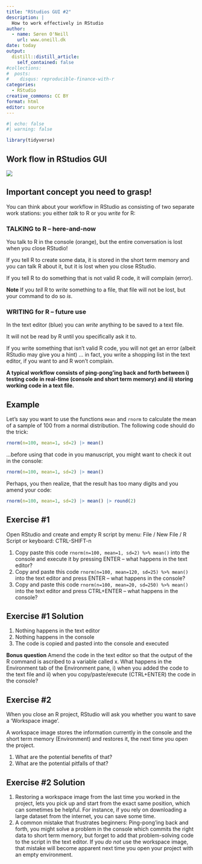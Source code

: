 ```yaml
---
title: "RStudios GUI #2"
description: |
  How to work effectively in RStudio
author:
  - name: Søren O'Neill
    url: www.oneill.dk
date: today
output:
  distill::distill_article:
    self_contained: false
#collections:
#  posts:
#    disqus: reproducible-finance-with-r
categories:
  - RStudio
creative_commons: CC BY
format: html
editor: source
---
```


```r
#| echo: false
#| warning: false

library(tidyverse)
```

## Work flow in RStudios GUI

![](gfx/rstudio_panels_functions.png)

:::{.callout-important collapse=false}
## Important concept you need to grasp!

You can think about your workflow in RStudio as consisting of two separate work stations: you either _talk_ to R or you _write_ for R:

### TALKING to R -- here-and-now

You talk to R in the console (orange), but the entire conversation is lost when you close RStudio!

If you tell R to create some data, it is stored in the short term memory and you can talk R about it, but it is lost when you close RStudio.

If you tell R to do something that is not valid R code, it will complain (error).

**Note** If you _tell_ R to _write_ something to a file, that file will not be lost, but your command to do so _is_.

### WRITING for R -- future use

In the text editor (blue) you can _write_ anything to be saved to a text file.

It will not be read by R until you specifically ask it to.

If you write something that isn't valid R code, you will not get an error (albeit RStudio may give you a hint) ... in fact, you write a shopping list in the text editor, if you want to and R won't complain.

:::

**A typical workflow consists of ping-pong'ing back and forth between i) testing code in real-time (console and short term memory) and ii) storing working code in a text file.**

:::{.callout-note collapse=false}
## Example 

Let's say you want to use the functions `mean` and `rnorm` to calculate the mean of a sample of 100 from a normal distribution. The following code should do the trick:

```r
rnorm(n=100, mean=1, sd=2) |> mean()
```

...before using that code in you manuscript, you might want to check it out in the console:

```r
rnorm(n=100, mean=1, sd=2) |> mean()
```

Perhaps, you then realize, that the result has too many digits and you amend your code:

```r
rnorm(n=100, mean=1, sd=2) |> mean() |> round(2)
```

:::

:::{.callout-note collapse=false}
## Exercise #1

Open RStudio and create and empty R script by menu: File / New File / R Script or keyboard: CTRL-SHIFT-n

1. Copy paste this code `rnorm(n=100, mean=1, sd=2) %>% mean()` into the console and execute it by pressing ENTER -- what happens in the text editor?
2. Copy and paste this code `rnorm(n=100, mean=120, sd=25) %>% mean()` into the text editor and press ENTER -- what happens in the console?
3. Copy and paste this code `rnorm(n=100, mean=20, sd=250) %>% mean()` into the text editor and press CTRL+ENTER -- what happens in the console?

:::

:::{.callout-note collapse=true}
## Exercise #1 Solution

1. Nothing happens in the text editor
2. Nothing happens in the console
3. The code is copied and pasted into the console and executed

**Bonus question** Amend the code in the text editor so that the output of the R command is ascribed to a variable called x. What happens in the Environment tab of the Environment pane, i) when you added the code to the text file and ii) when you copy/paste/execute (CTRL+ENTER) the code in the console?

:::

:::{.callout-note collapse=false}
## Exercise #2

When you close an R project, RStudio will ask you whether you want to save a 'Workspace image'.

A workspace image stores the information currently in the console and the short term memory (Environment) and restores it, the next time you open the project.

1. What are the potential benefits of that?
2. What are the potential pitfalls of that?

:::

:::{.callout-note collapse=true}
## Exercise #2 Solution

1. Restoring a workspace image from the last time you worked in the project, lets you pick up and start from the exact same position, which can sometimes be helpful. For instance, if you rely on downloading a large dataset from the internet, you can save some time.
2. A common mistake that frustrates beginners: Ping-pong'ing back and forth, you might solve a problem in the console which commits the right data to short term memory, but forget to add that problem-solving code to the script in the text editor. If you _do not_ use the workspace image, that mistake will become apparent next time you open your project with an empty environment.

:::
<script src="https://giscus.app/client.js"
        data-repo="sorenoneill/r4phd"
        data-repo-id="R_kgDOJ9etDQ"
        data-category="Announcements"
        data-category-id="DIC_kwDOJ9etDc4CYApF"
        data-mapping="pathname"
        data-strict="0"
        data-reactions-enabled="0"
        data-emit-metadata="0"
        data-input-position="bottom"
        data-theme="cobalt"
        data-lang="en"
        crossorigin="anonymous"
        async>
</script>


